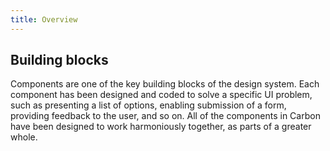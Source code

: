 ```yaml
---
title: Overview
---
```



## Building blocks

Components are one of the key building blocks of the design system. Each
component has been designed and coded to solve a specific UI problem, such as
presenting a list of options, enabling submission of a form, providing feedback
to the user, and so on. All of the components in Carbon have been designed to
work harmoniously together, as parts of a greater whole.

<ComponentOverview />
